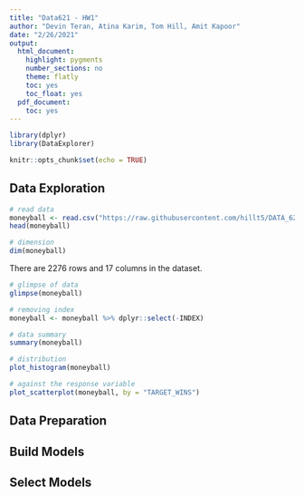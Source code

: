 ```yaml
---
title: "Data621 - HW1"
author: "Devin Teran, Atina Karim, Tom Hill, Amit Kapoor"
date: "2/26/2021"
output:
  html_document:
    highlight: pygments
    number_sections: no
    theme: flatly
    toc: yes
    toc_float: yes
  pdf_document:
    toc: yes
---
```


```r
library(dplyr)
library(DataExplorer)
```


```r
knitr::opts_chunk$set(echo = TRUE)
```


## Data Exploration

```r
# read data
moneyball <- read.csv("https://raw.githubusercontent.com/hillt5/DATA_621/master/HW1/moneyball-training-data.csv", header=TRUE)
head(moneyball)
```

```r
# dimension
dim(moneyball)
```

There are 2276 rows and 17 columns in the dataset.

```r
# glimpse of data
glimpse(moneyball)
```


```r
# removing index
moneyball <- moneyball %>% dplyr::select(-INDEX)
```


```r
# data summary
summary(moneyball)
```


```r
# distribution
plot_histogram(moneyball)
```

```r
# against the response variable
plot_scatterplot(moneyball, by = "TARGET_WINS")
```


## Data Preparation

## Build Models

## Select Models









